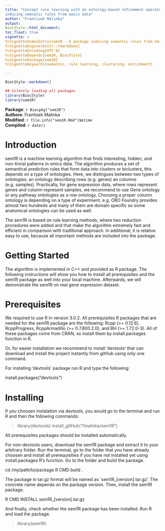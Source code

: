 ```yaml
---
title: "Concept rule learning with an ontology-based refinement operator
inducing semnatic rules from omics data"
author: "Frantisek Malinka"
output:
BiocStyle::html_document:
toc_float: true
vignette: >
%\VignetteIndexEntry{sem1R - A package inducing semantic rules from omics data}
%\VignetteEngine{knitr::rmarkdown}
%\VignetteEncoding{UTF-8}
%\VignetteDepends{sem1R, BiocStyle}
%\VignettePackage{sem1R}
%\VignetteKeywords{semantic, rule learning, clustering, enrichment}

---
```


```r
BiocStyle::markdown()
```

```r
## Silently loading all packages
library(BiocStyle)
library(sem1R)

```

**Package**: `r Biocpkg("sem1R")`<br />
**Authors**: Frantisek Malinka<br />
**Modified**: `r file.info("sem1R.Rmd")$mtime`<br />
**Compiled**: `r date()`

# Introduction

sem1R is a machine learning algorithm that finds interesting, hidden,
and non-trivial patterns in omics data. The algorithm produces
a set of semantical prediction rules that form data into clusters
or biclusters, this depends on a type of ontologies. Here, we distingues
between two types of ontologies: an ontology describing rows (e.g. genes)
an columns (e.g. samples). Practically, for gene expression data, where
rows represent genes and column represent samples, we recommend to use
Gene ontology or any pathway ontologies as a row ontology. Choosing
a proper column ontology is depending on a type of experiment,
e.g. OBO Foundry provides almost two hundreds and many of them are domain
specific so some anatomical ontologies can be used as well.

The sem1R is based on rule learning methods, where two reduction
procedures were added and that make the algorithm extremely fast
and efficient in comparison with traditional approach. In additional,
it is relative easy to use, because all important methods are included
into the package.

# Getting Started

The algorithm is implemented in C++ and provided as R package.
The following instructions will show you how to install all prerequisites
and the sem1R package as well into your local machine. Afterwards, we will
demonstrate the sem1R on real gene expression dataset.

# Prerequisites

We required to use R in version 3.0.2. All prerequisites R packages
that are needed for the sem1R package are the following: Rcpp (>= 0.12.6),
RcppProgress, RcppArmadillo (>= 0.7.800.2.0), and BH (>= 1.72.0-3).
All of these packages come from CRAN, so install them by install.packages
function in R.

Or, for easier installation we recommend to install 'devtools' that can
download and install the project instantly from gitHub using only one command.

For installing 'devtools' package run R and type the following:

install.packages("devtools")

# Installing

If you choosen instalation via devtools, you would go to the terminal
and run R and then the following commands:

>library(devtools)
>install_gitHub("fmalinka/sem1R")

All prerequisites packages should be installed automatically.

For non-devtools users, download the sem1R package and extract it to
your arbitrary folder. Run the terminal, go to the folder that you have
already choosen and install all prerequisities if you have not installed
yet using install.packages R's function. Go to the folder and build
the package.

cd /my/path/to/package
R CMD build .

The package in tar.gz format will be named as `sem1R_[version].tar.gz'.
The concrete name depends on the package version. Then, install
the sem1R package.

R CMD INSTALL sem1R_[version].tar.gz

And finally, check whether the sem1R package has been installed.
Run R and load the package.

>library(sem1R)

